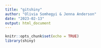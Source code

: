 ```yaml
---
title: "gitshiny"
author: "Olivia Somhegyi & Jenna Anderson"
date: "2023-02-13"
output: html_document
---
```


```r
knitr::opts_chunk$set(echo = TRUE)
library(shiny)

```


